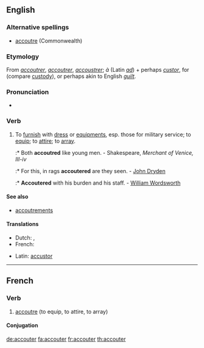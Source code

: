 ==English==

===Alternative spellings===
* [[accoutre]] (Commonwealth)

===Etymology===
From {{etyl|fr}} ''[[accoutrer]]'', {{etyl|fro}} ''[[accoutrer]]'', ''[[accoustrer]]''; ''à'' (Latin ''[[ad]]'') + perhaps {{LL.}} ''[[custor]]'', for {{term|custos||guardian, sacristan}} (compare [[custody]]), or perhaps akin to English ''[[guilt]]''.

===Pronunciation===
* {{IPA|/əˈkuːtə/}}

===Verb===
{{en-verb}}

# {{transitive}} To [[furnish]] with [[dress]] or [[equipment]]s, esp. those for military service; to [[equip]]; to [[attire]]; to [[array]].
#:* Both '''accoutred''' like young men. - Shakespeare, ''Merchant of Venice, III-iv''
#:* For this, in rags '''accoutered''' are they seen. - [[w:John Dryden|John Dryden]]
#:* '''Accoutered''' with his burden and his staff. - [[w:William Wordsworth|William Wordsworth]]

====See also====
* [[accoutrements]]

====Translations====
{{checktrans-top}}
* Dutch: {{t+|nl|voorzien}}, {{t+|nl|uitdossen}}
* French: {{t+|fr|accoutrer}}
{{trans-mid}}
* Latin: [[accustor]]
{{trans-bottom}}

----

==French==

===Verb===
{{infl|fr|verb}}

# [[accoutre]] (to equip, to attire, to array)

====Conjugation====
{{fr-conj-er|accout|avoir}}

[[de:accouter]]
[[fa:accouter]]
[[fr:accouter]]
[[th:accouter]]